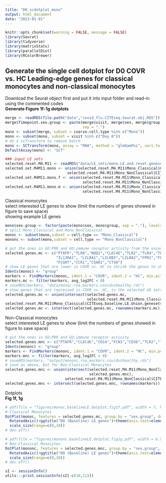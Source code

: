 ```yaml
---
title: "D0_scdotplot_mono"
output: html_document
date: "2023-01-01"
---
```


```r
knitr::opts_chunk$set(warning = FALSE, message = FALSE) 
library(Seurat)
library(tidyverse)
library(matrixStats)
library(parallelDist)
library(RColorBrewer)
```

## Generate the single cell dotplot for D0 COVR vs. HC Leading-edge genes for classical monocytes and non-classical monocytes  
Download the Seurat object first and put it into input folder and read-in using the commented codes  
**Generate Figure 1f-1g dotplots**

```r
merge <- readRDS(file.path("data","covid_flu.CITEseq.Seurat.obj.RDS"))
merge$Timepoint.sex.group <- paste(merge$visit, merge$sex, merge$group,
                                   sep = ".")
mono <- subset(merge, subset = coarse.cell.type %in% c("Mono"))
mono <- subset(mono, subset = visit %in% c("Day 0"))
# do a scTransform to remove batch
mono <- SCTransform(mono, assay = "RNA", method = "glmGamPoi", vars.to.regress = "Batch", verbose = FALSE)
DefaultAssay(mono) <- "SCT"

### input LE sets
selected.reset.M4.M11 <- readRDS("data/LE_sets/mono.LE.and.reset.genesets.RDS")
selected.set.M4M11.mono <- union(selected.reset.M4.M11$Mono_Classical$CITEseq.baseline.LE.Union.genesets$m.and.f.union,
                            selected.reset.M4.M11$Mono_NonClassical$CITEseq.baseline.LE.Union.genesets$m.and.f.union)
selected.set.M4M11.mono.f <- union(selected.reset.M4.M11$Mono_Classical$CITEseq.baseline.LE.Union.genesets$Female,
                                   selected.reset.M4.M11$Mono_NonClassical$CITEseq.baseline.LE.Union.genesets$Female)
selected.set.M4M11.mono.m <- union(selected.reset.M4.M11$Mono_Classical$CITEseq.baseline.LE.Union.genesets$Male,
                                   selected.reset.M4.M11$Mono_NonClassical$CITEseq.baseline.LE.Union.genesets$Male)
```


Classical monocytes  
select interested LE genes to show (limit the numbers of genes showed in figure to save space)  
showing example LE genes  
```r
mono$sex.group <- factor(paste(mono$sex, mono$group, sep = "."), levels = c("Male.COVR","Male.HC","Female.COVR","Female.HC"))
# split Mono_Classical and Mono_NonClassical
monoc <- subset(mono,subset = cell.type == "Mono_Classical")
mononc <- subset(mono,subset = cell.type == "Mono_NonClassical")

# put the ones in GO:PRR and GO:immune receptor activity from the union
selected.genes.mc <- c("PTAFR","TLR8","NOD2","CLEC4E","TLR2","TLR4","TLR5",
                       "IL13RA1", "LILRA1","LILRB3","LILRA2","FPR1","FPR2","FCER1G",
                       "FCGRT","CCR1","C5AR1","CTSH")
# show LE genes that are lower in COVR vs. HC to shrink the genes to show
Idents(monoc) <- "group"
markers <- FindMarkers(monoc, ident.1 = "COVR", ident.2 = "HC", min.pct = 0.1, logfc.threshold = 0)
markers.mc <- filter(markers, avg_log2FC < 0)
# saveRDS(markers, "data/monoc.rna.markers.covidvshealthy.rds")
# show genes that are repressed in COVR vs. HC, in the selected GO sets and shared by female and male GSEA test LE genes
selected.genes.mc <- union(intersect(selected.genes.mc,
                                     selected.reset.M4.M11$Mono_Classical$CITEseq.baseline.LE.Union.genesets$m.and.f.intersect),
selected.reset.M4.M11$Mono_Classical$CITEseq.baseline.LE.Union.genesets$m.and.f.intersect[1:15])
selected.genes.mc <- intersect(selected.genes.mc, rownames(markers.mc))

```

Non-Classical monocytes  
select interested LE genes to show (limit the numbers of genes showed in figure to save space)  
```r
# put the ones in GO:PRR and GO:immune receptor activity
selected.genes.mnc <- c("PTAFR","CLEC4E","CD14","FCN1","CD36","TLR2","TLR4", "IL13RA1","LILRA1","LILRB3","LILRA2","FPR1","FPR2","CSF2RA","FCER1G", "FCGR1A","FCGRT","CCR1","C5AR1","CTSH")
Idents(mononc) <- "group"
markers <- FindMarkers(mononc, ident.1 = "COVR", ident.2 = "HC", min.pct = 0.1, logfc.threshold = 0)
markers.mnc <- filter(markers, avg_log2FC < 0)
# saveRDS(markers, "output/mononc.rna.markers.covidvshealthy.rds")
# save as above, but for Non-Classical Monocytes
selected.genes.mnc <- union(intersect(selected.reset.M4.M11$Mono_NonClassical$CITEseq.baseline.LE.Union.genesets$m.and.f.intersect,
                                      selected.genes.mnc),
                           selected.reset.M4.M11$Mono_NonClassical$CITEseq.baseline.LE.Union.genesets$m.and.f.intersect[1:15])
selected.genes.mnc <- intersect(selected.genes.mnc, rownames(markers))

```

Dotplots  
**Fig 1f, 1g**  
```r
# pdf(file = "figures/monoc.baselineLE.dotplot.fig1f.pdf", width = 7, height = 3.5)
# Classical Monocytes
DotPlot(monoc, features = selected.genes.mc, group.by = "sex.group", dot.scale = 10, cols = c("gray95", "blue"))+
  RotatedAxis()+ggtitle("D0 (Baseline) LE genes")+theme(axis.text=element_text(size=12))+
  scale_size(range=c(0,10))
# dev.off()

# pdf(file = "figures/mononc.baselineLE.dotplot.fig1g.pdf", width = 6.9, height = 3.5)
# Non-Classical Monocytes
DotPlot(mononc, features = selected.genes.mnc, group.by = "sex.group", cols = c("gray95", "blue"))+
  RotatedAxis()+ggtitle("D0 (Baseline) LE genes")+theme(axis.text=element_text(size=12))+
  scale_size(range=c(0,10))
# dev.off()
```

  
```r
sI <- sessionInfo()
utils:::print.sessionInfo(sI[-c(10,11)])
```
